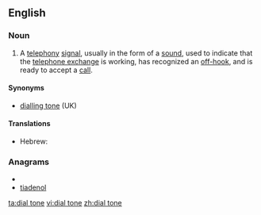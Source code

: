 ==English==
===Noun===
{{wikipedia}}
{{en-noun|sg=[[dial]] [[tone]]}}
# A [[telephony]] [[signal]], usually in the form of a [[sound]], used to indicate that the [[telephone exchange]] is working, has recognized an [[off-hook]], and is ready to accept a [[call]].

====Synonyms====
*[[dialling tone]] (UK)

====Translations====
{{trans-top|telephony signal}}
* Hebrew: {{t-|he|צליל חיוג|m|tr=tslil hiug|sc=Hebr}}
{{trans-mid}}
{{trans-bottom}}

===Anagrams===
* {{alphagram|adeilnot}}
* [[tiadenol#English|tiadenol]]


[[ta:dial tone]]
[[vi:dial tone]]
[[zh:dial tone]]